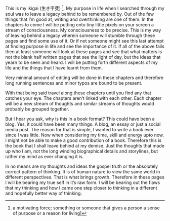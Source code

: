 This is my ikigai (生き甲斐) [^1]. My purpose in life when I searched through my soul was to leave a legacy behind to be remembered by. Out of the few things that I'm good at, writing and overthinking are one of them. In the chapters to come I will be putting onto tiny little pixels on your screen a stream of consciousness. My consciousness to be precise. This is my way of leaving behind a legacy wherein someone will stumble through these pages and find some use of it. Or if not someone might see this last attempt at finding purpose in life and see the importance of it. If all of the above fails then at least someone will look at these pages and see that what matters is not the blank half written pages that see the light of day, but the ideas that yearn to be seen and heard. I will be putting forth different aspects of my life and the things that I have learnt from them. 

:::{.callout-caution}
Very minimal amount of editing will be done in these chapters and therefore long running sentences and minor typos are bound to be present.
:::

:::{.callout-note} 
With that being said travel along these chapters until you find any that catches your eye. The chapters aren't linked with each other. Each chapter will be a new stream of thoughts and similar streams of thoughts would probably be grouped together. 
:::
But I hear you ask, why is this in a book format? This could have been a blog. Yes, it could have been many things. A blog, an essay or just a social media post. The reason for that is simple, I wanted to write a book ever since I was little. Now when considering my time, skill and energy upto now. I might not be able to make a good contribution of a book. Therefore this is the book that I shall leave behind at my demise. Just the thoughts that made up who I am, not the long winding biographical details and storylines, but rather my mind as ever changing it is. 

In no means are my thoughts and ideas the gospel truth or the absolutely correct pattern of thinking. It is of human nature to view the same world in different perspectives. That is what brings growth. Therefore in these pages I will be bearing my true self in it's raw form. I will be bearing out the flaws that my thinking and how I came one step closer to thinking in a different and hopefully better way of thinking.

[^1]: a motivating force; something or someone that gives a person a sense of purpose or a reason for living]